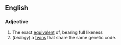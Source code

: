 ==English==
===Adjective===
#The exact [[equivalent]] of, bearing full likeness
#(''biology'') a [[twin]]s that share the same genetic code.
